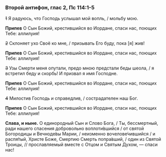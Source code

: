 ### Второй антифон, глас 2, Пс 114:1-5

~~1~~ Я радуюсь, что Господь услышал мой вопль, / мольбу мою.

**Припев** О Сын Божий, крестившийся во Иордане, спаси нас, поющих Тебе: аллилуия!

~~2~~ Склоняет ухо Своё ко мне, / призывать Его буду, пока <R>[</R>я<R>]</R> жив!

**Припев** О Сын Божий, крестившийся во Иордане, спаси нас, поющих Тебе: аллилуия!

~~3~~ Узы Смерти меня опутали, предо мною предстали беды шеола, / я встретил беду и скорбь! И призвал я имя Господне.

**Припев** О Сын Божий, крестившийся во Иордане, спаси нас, поющих Тебе: аллилуия!

~~4~~ Милостив Господь и справедлив, / сострадателен наш Бог.

**Припев** О Сын Божий, крестившийся во Иордане, спаси нас, поющих Тебе: аллилуия!

**Слава, и ныне.** О единородный Сын и Слово Бога, / Ты, бессмертный, ради нашего спасения добровольно воплоти́вшийся / от святой Богородицы и Вечноде́вы Марии, /  неизменно вочелове́чившийся / и распя́тый, Христе Боже, Смертию Смерть попра́вший, / один из Святой Троицы, // прославляемый вместе с Отцом и Святым Духом, — спаси нас!
